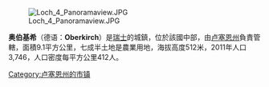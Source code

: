 [[Image:Loch_4_Panoramaview.JPG|right]]

'''奥伯基希'''（德语：'''Oberkirch'''）是[[瑞士|瑞士]]的城鎮，位於該國中部，由[[卢塞恩州|卢塞恩州]]負責管轄，面積9.1平方公里，七成半土地是農業用地，海拔高度512米，2011年人口3,746，人口密度每平方公里412人。

{{Switzerland-geo-stub}}
[[Category:卢塞恩州的市镇|Category:卢塞恩州的市镇]]